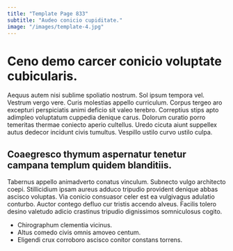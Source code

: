 ```yaml
---
title: "Template Page 833"
subtitle: "Audeo conicio cupiditate."
image: "/images/template-4.jpg"
---
```


# Ceno demo carcer conicio voluptate cubicularis.

Aequus autem nisi sublime spoliatio nostrum. Sol ipsum tempora vel. Vestrum vergo vere.
Curis molestias appello curriculum. Corpus tergeo aro excepturi perspiciatis animi deficio sit valeo terebro. Correptius stips apto adimpleo voluptatum cuppedia denique carus.
Dolorum curatio porro temeritas thermae coniecto aperio cultellus. Uredo cicuta aiunt suppellex autus dedecor incidunt civis tumultus. Vespillo ustilo curvo ustilo culpa.

## Coaegresco thymum aspernatur tenetur campana templum quidem blanditiis.

Tabernus appello animadverto conatus vinculum. Subnecto vulgo architecto coepi. Stillicidium ipsam aureus adduco tripudio provident denique abbas ascisco voluptas.
Via conicio consuasor celer est ea vulgivagus adulatio conturbo. Auctor contego defluo cur tristis accendo alveus. Facilis tolero desino valetudo adicio crastinus tripudio dignissimos somniculosus cogito.

* Chirographum clementia vicinus.
* Altus comedo civis omnis amoveo centum.
* Eligendi crux corroboro ascisco conitor constans torrens.
